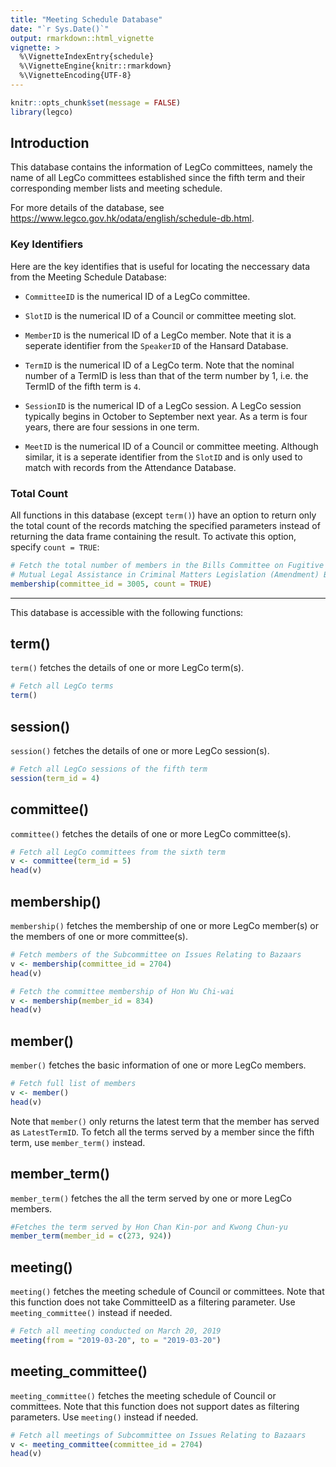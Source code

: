 ```yaml
---
title: "Meeting Schedule Database"
date: "`r Sys.Date()`"
output: rmarkdown::html_vignette
vignette: >
  %\VignetteIndexEntry{schedule} 
  %\VignetteEngine{knitr::rmarkdown} 
  %\VignetteEncoding{UTF-8}
---
```


```r
knitr::opts_chunk$set(message = FALSE)
library(legco)
```

## Introduction

This database contains the information of LegCo committees, namely the name of all LegCo committees established
since the fifth term and their corresponding member lists and meeting schedule.

For more details of the database, see <https://www.legco.gov.hk/odata/english/schedule-db.html>.

### Key Identifiers

Here are the key identifies that is useful for locating the neccessary data from the Meeting Schedule
Database:

* `CommitteeID` is the numerical ID of a LegCo committee.

* `SlotID` is the numerical ID of a Council or committee meeting slot.

* `MemberID` is the numerical ID of a LegCo member. Note that it is a seperate identifier from the `SpeakerID` 
of the Hansard Database.

* `TermID` is the numerical ID of a LegCo term. Note that the nominal number of a TermID is less than that
of the term number by 1, i.e. the TermID of the fifth term is `4`.

* `SessionID` is the numerical ID of a LegCo session. A LegCo session typically begins in October to September 
next year. As a term is four years, there are four sessions in one term.

* `MeetID` is the numerical ID of a Council or committee meeting. Although similar, it is a seperate 
identifier from the `SlotID` and is only used to match with records from the Attendance Database.

### Total Count

All functions in this database (except `term()`) have an option to return only the total count of the records
matching the specified parameters instead of returning the data frame containing the result.
To activate this option, specify `count = TRUE`:

```r
# Fetch the total number of members in the Bills Committee on Fugitive Offenders and
# Mutual Legal Assistance in Criminal Matters Legislation (Amendment) Bill 2019
membership(committee_id = 3005, count = TRUE)
```

---

This database is accessible with the following functions:

## term()

`term()` fetches the details of one or more LegCo term(s).

```r
# Fetch all LegCo terms
term()
```

## session()

`session()` fetches the details of one or more LegCo session(s).

```r
# Fetch all LegCo sessions of the fifth term
session(term_id = 4)
```

## committee()

`committee()` fetches the details of one or more LegCo committee(s).

```r
# Fetch all LegCo committees from the sixth term
v <- committee(term_id = 5)
head(v)
```

## membership()

`membership()` fetches the membership of one or more LegCo member(s) or the members of one or more committee(s). 

```r
# Fetch members of the Subcommittee on Issues Relating to Bazaars
v <- membership(committee_id = 2704)
head(v)

# Fetch the committee membership of Hon Wu Chi-wai
v <- membership(member_id = 834)
head(v)
```

## member()

`member()` fetches the basic information of one or more LegCo members.

```r
# Fetch full list of members
v <- member()
head(v)
```

Note that `member()` only returns the latest term that the member has served as `LatestTermID`. To fetch all 
the terms served by a member since the fifth term, use `member_term()` instead.

## member_term()

`member_term()` fetches the all the term served by one or more LegCo members.

```r
#Fetches the term served by Hon Chan Kin-por and Kwong Chun-yu
member_term(member_id = c(273, 924))
```

## meeting()

`meeting()` fetches the meeting schedule of Council or committees. Note that this function does 
not take CommitteeID as a filtering parameter. Use `meeting_committee()` instead if needed.

```r
# Fetch all meeting conducted on March 20, 2019
meeting(from = "2019-03-20", to = "2019-03-20")
```

## meeting_committee()

`meeting_committee()` fetches the meeting schedule of Council or committees. Note that this function does 
not support dates as filtering parameters. Use `meeting()` instead if needed.

```r
# Fetch all meetings of Subcommittee on Issues Relating to Bazaars
v <- meeting_committee(committee_id = 2704)
head(v)
```
